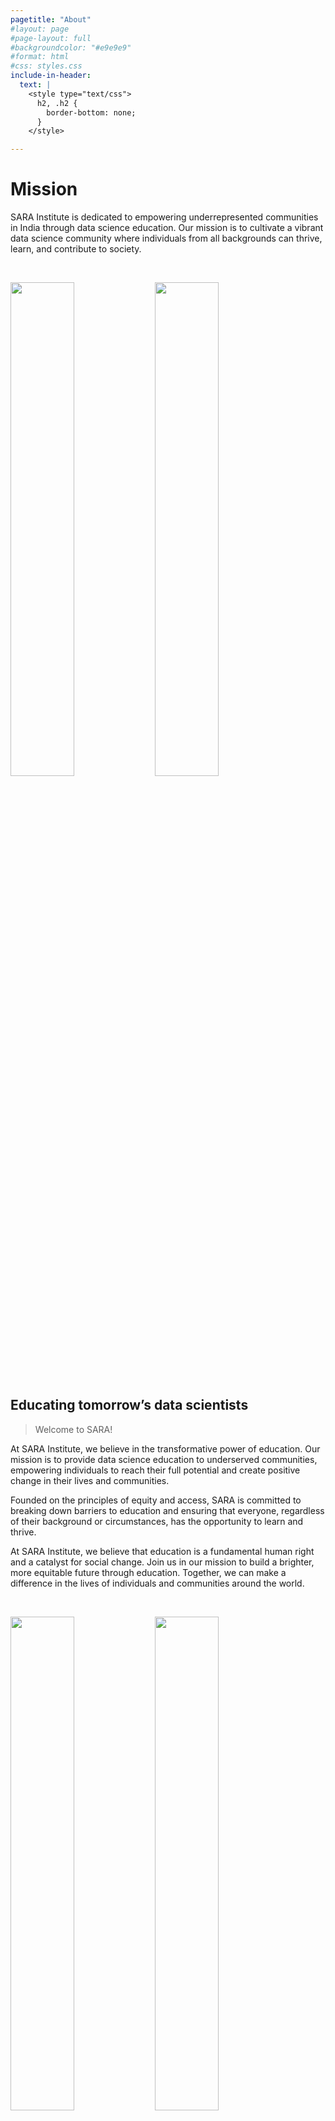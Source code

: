 ```yaml
---
pagetitle: "About"
#layout: page
#page-layout: full
#backgroundcolor: "#e9e9e9"
#format: html
#css: styles.css
include-in-header: 
  text: |
    <style type="text/css">
      h2, .h2 {
        border-bottom: none;
      }
    </style>

---
```


# Mission

[SARA Institute is dedicated to empowering underrepresented communities in India through data science education. Our mission is to cultivate a vibrant data science community where individuals from all backgrounds can thrive, learn, and contribute to society.]{.p-mission}

<br>

::: {.col}
::: {.card}

![](images/visit-rj.jpg){width=45%}
![](images/visit-hr.jpg){width=45%}

## Educating tomorrow's data scientists

> Welcome to SARA!

At SARA Institute, we believe in the transformative power of education. Our mission is to provide data science education to underserved communities, empowering individuals to reach their full potential and create positive change in their lives and communities.

Founded on the principles of equity and access, SARA is committed to breaking down barriers to education and ensuring that everyone, regardless of their background or circumstances, has the opportunity to learn and thrive.

At SARA Institute, we believe that education is a fundamental human right and a catalyst for social change. Join us in our mission to build a brighter, more equitable future through education. Together, we can make a difference in the lives of individuals and communities around the world.

:::
:::

<br>

::: {.col}
::: {.card}

![](images/founders_sara.jpg){width=45%}
![](images/koli-family.jpg){width=45%}

## Who we are

The Sara Education Trust (Registered) was established by Dr. Ajay Koli and Dr. Kiran Koli, visionaries committed to transforming education. Their dedication to providing accessible learning opportunities led to the inception of the Savitribai Ramabai Institute of Data Science (SARA Institute) on April 5, 2023.

At SARA, we believe in the power of education without barriers. That's why we offer tuition-free courses in data science, computer skills, English language proficiency, and research methodologies to all students.

Before embarking on their mission with SARA, Dr. Ajay and Dr. Kiran served as full-time Assistant Professors at various private universities. Today, their sole focus is on nurturing SARA Institute's educational initiatives.

Based in Sonipat, they reside in a rented house, juggling their roles as educators and recently embracing parenthood with the arrival of their ❤️ beautiful daughter.

Their journey is indebted to the support and collaboration of the Ambedkar Educational Society, Sonipat, for graciously permitting SARA Institute to conduct classes at the esteemed Ambedkar Bhawan, Sonipat.

With a steadfast commitment to excellence and inclusivity, Dr. Ajay and Dr. Kiran continue to inspire and empower students on their educational journey at SARA Institute.
:::
:::

<br>